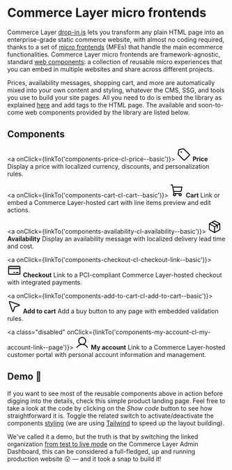 
<Meta of={Stories} />

# Commerce Layer micro frontends

Commerce Layer [drop-in.js](https://github.com/commercelayer/drop-in.js) lets you transform any plain HTML page into an enterprise-grade static commerce website, with almost no coding required, thanks to a set of [micro frontends](https://micro-frontends.org/) (MFEs) that handle the main ecommerce functionalities. Commerce Layer micro frontends are framework-agnostic, standard [web components](https://developer.mozilla.org/en-US/docs/Web/Web_Components): a collection of reusable micro experiences that you can embed in multiple websites and share across different projects.

Prices, availability messages, shopping cart, and more are automatically mixed into your own content and styling, whatever the CMS, SSG, and tools you use to build your site pages. All you need to do is embed the library as explained [here](?path=/docs/getting-started--page) and add tags to the HTML page. The available and soon-to-come web components provided by the library are listed below.

## Components

<div className="link-list">

  <a onClick={linkTo('components-price-cl-price--basic')}>
    <svg width="32" height="32" viewBox="0 0 32 32" fill="none" xmlns="http://www.w3.org/2000/svg">
      <path d="M15.3375 3.23738L5.25001 5.24988L3.23751 15.3374C3.20597 15.4984 3.21456 15.6648 3.26252 15.8218C3.31048 15.9787 3.39633 16.1215 3.51251 16.2374L16.5625 29.2874C16.6545 29.3815 16.7643 29.4563 16.8856 29.5073C17.0069 29.5584 17.1372 29.5847 17.2688 29.5847C17.4003 29.5847 17.5306 29.5584 17.6519 29.5073C17.7732 29.4563 17.883 29.3815 17.975 29.2874L29.2875 17.9749C29.3816 17.8829 29.4564 17.7731 29.5075 17.6518C29.5585 17.5305 29.5848 17.4002 29.5848 17.2686C29.5848 17.137 29.5585 17.0068 29.5075 16.8855C29.4564 16.7642 29.3816 16.6544 29.2875 16.5624L16.2375 3.51239C16.1216 3.39621 15.9788 3.31036 15.8219 3.2624C15.6649 3.21444 15.4986 3.20585 15.3375 3.23738V3.23738Z" stroke="black" stroke-width="2" stroke-linecap="round" stroke-linejoin="round"/>
      <path d="M10.5 12C11.3284 12 12 11.3284 12 10.5C12 9.67157 11.3284 9 10.5 9C9.67157 9 9 9.67157 9 10.5C9 11.3284 9.67157 12 10.5 12Z" fill="black"/>
    </svg>
    <span>
      <strong>Price</strong>
      Display a price with localized currency, discounts, and personalization rules.
    </span>
  </a>

  <a onClick={linkTo('components-cart-cl-cart--basic')}>
    <svg width="32" height="32" viewBox="0 0 32 32" fill="none" xmlns="http://www.w3.org/2000/svg">
      <path d="M23 23H8.725L5.2375 3.825C5.1967 3.59537 5.07691 3.38722 4.89887 3.23657C4.72082 3.08592 4.49572 3.00223 4.2625 3H2" stroke="black" stroke-width="2" stroke-linecap="round" stroke-linejoin="round"/>
      <path d="M10 28C11.3807 28 12.5 26.8807 12.5 25.5C12.5 24.1193 11.3807 23 10 23C8.61929 23 7.5 24.1193 7.5 25.5C7.5 26.8807 8.61929 28 10 28Z" stroke="black" stroke-width="2" stroke-linecap="round" stroke-linejoin="round"/>
      <path d="M23 28C24.3807 28 25.5 26.8807 25.5 25.5C25.5 24.1193 24.3807 23 23 23C21.6193 23 20.5 24.1193 20.5 25.5C20.5 26.8807 21.6193 28 23 28Z" stroke="black" stroke-width="2" stroke-linecap="round" stroke-linejoin="round"/>
      <path d="M7.8125 18H23.5125C23.98 18.0014 24.433 17.838 24.7919 17.5386C25.1508 17.2391 25.3927 16.8227 25.475 16.3625L27 8H6" stroke="black" stroke-width="2" stroke-linecap="round" stroke-linejoin="round"/>
    </svg>
    <span>
      <strong>Cart</strong>
      Link or embed a Commerce Layer-hosted cart with line items preview and edit actions.
    </span>
  </a>

  <a onClick={linkTo('components-availability-cl-availability--basic')}>
    <svg width="32" height="32" viewBox="0 0 32 32" fill="none" xmlns="http://www.w3.org/2000/svg">
      <path d="M28 22.1624V9.83741C27.999 9.65938 27.9512 9.48475 27.8612 9.33113C27.7712 9.17751 27.6423 9.05033 27.4875 8.96241L16.4875 2.77491C16.3393 2.68934 16.1711 2.64429 16 2.64429C15.8289 2.64429 15.6607 2.68934 15.5125 2.77491L4.5125 8.96241C4.35769 9.05033 4.22879 9.17751 4.13882 9.33113C4.04884 9.48475 4.00096 9.65938 4 9.83741V22.1624C4.00096 22.3404 4.04884 22.5151 4.13882 22.6687C4.22879 22.8223 4.35769 22.9495 4.5125 23.0374L15.5125 29.2249C15.6607 29.3105 15.8289 29.3555 16 29.3555C16.1711 29.3555 16.3393 29.3105 16.4875 29.2249L27.4875 23.0374C27.6423 22.9495 27.7712 22.8223 27.8612 22.6687C27.9512 22.5151 27.999 22.3404 28 22.1624V22.1624Z" stroke="black" stroke-width="2" stroke-linecap="round" stroke-linejoin="round"/>
      <path d="M22.125 19.0625V12.5625L10 5.875" stroke="black" stroke-width="2" stroke-linecap="round" stroke-linejoin="round"/>
      <path d="M27.8625 9.32495L16.1125 16L4.13751 9.32495" stroke="black" stroke-width="2" stroke-linecap="round" stroke-linejoin="round"/>
      <path d="M16.1125 16L16 29.35" stroke="black" stroke-width="2" stroke-linecap="round" stroke-linejoin="round"/>
    </svg>
    <span>
      <strong>Availability</strong>
      Display an availability message with localized delivery lead time and cost.
    </span>
  </a>

  <a onClick={linkTo('components-checkout-cl-checkout-link--basic')}>
    <svg width="32" height="32" viewBox="0 0 32 32" fill="none" xmlns="http://www.w3.org/2000/svg">
      <path d="M28 7H4C3.44772 7 3 7.44772 3 8V24C3 24.5523 3.44772 25 4 25H28C28.5523 25 29 24.5523 29 24V8C29 7.44772 28.5523 7 28 7Z" stroke="black" stroke-width="2" stroke-linecap="round" stroke-linejoin="round"/>
      <path d="M21 21H25" stroke="black" stroke-width="2" stroke-linecap="round" stroke-linejoin="round"/>
      <path d="M15 21H17" stroke="black" stroke-width="2" stroke-linecap="round" stroke-linejoin="round"/>
      <path d="M3 12.1125H29" stroke="black" stroke-width="2" stroke-linecap="round" stroke-linejoin="round"/>
    </svg>
    <span>
      <strong>Checkout</strong>
      Link to a PCI-compliant Commerce Layer-hosted checkout with integrated payments.
    </span>
  </a>

  <a onClick={linkTo('components-add-to-cart-cl-add-to-cart--basic')}>
    <svg width="32" height="32" viewBox="0 0 32 32" fill="none" xmlns="http://www.w3.org/2000/svg">
      <path d="M4.67498 5.94998L12 27.1125C12.3125 28.025 13.6125 28 13.9 27.075L16.85 17.5C16.8945 17.3435 16.979 17.2012 17.0951 17.0872C17.2113 16.9733 17.3551 16.8915 17.5125 16.85L27.075 13.9C28 13.6125 28.025 12.3125 27.1125 12L5.94998 4.67498C5.77217 4.61249 5.58032 4.60152 5.39655 4.64333C5.21278 4.68514 5.04457 4.77803 4.9113 4.9113C4.77803 5.04457 4.68514 5.21278 4.64333 5.39655C4.60152 5.58032 4.61249 5.77217 4.67498 5.94998V5.94998Z" stroke="black" stroke-width="2" stroke-linecap="round" stroke-linejoin="round"/>
    </svg>
    <span>
      <strong>Add to cart</strong>
      Add a buy button to any page with embedded validation rules.
    </span>
  </a>

  <a class="disabled" onClick={linkTo('components-my-account-cl-my-account-link--page')}>
    <svg width="32" height="32" viewBox="0 0 32 32" fill="none" xmlns="http://www.w3.org/2000/svg">
      <path d="M16 20C20.4183 20 24 16.4183 24 12C24 7.58172 20.4183 4 16 4C11.5817 4 8 7.58172 8 12C8 16.4183 11.5817 20 16 20Z" stroke="black" stroke-width="2" stroke-miterlimit="10"/>
      <path d="M3.875 26.9999C5.10367 24.8713 6.87104 23.1037 8.99944 21.8747C11.1278 20.6458 13.5423 19.9988 16 19.9988C18.4577 19.9988 20.8722 20.6458 23.0006 21.8747C25.129 23.1037 26.8963 24.8713 28.125 26.9999" stroke="black" stroke-width="2" stroke-linecap="round" stroke-linejoin="round"/>
    </svg>
    <span>
      <strong>My account</strong>
      Link to a Commerce Layer-hosted customer portal with personal account information and management.
    </span>
  </a>

</div>


## Demo 🚀

If you want to see most of the reusable components above in action before digging into the details, check this simple product landing page. Feel free to take a look at the code by clicking on the *Show code* button to see how straightforward it is. Toggle the related switch to activate/deactivate the components [styling](?path=/docs/getting-started--page#styling) (we are using [Tailwind](https://tailwindcss.com/) to speed up the layout building).

We've called it a demo, but the truth is that by switching the linked organization [from test to live mode](https://docs.commercelayer.io/core/api-specification#environments) on the Commerce Layer Admin Dashboard, this can be considered a full-fledged, up and running production website 😮 — and it took a snap to build it!

<Canvas sourceState="hidden" of={Stories.Basic} />

<ArgsTable story="Basic" />

